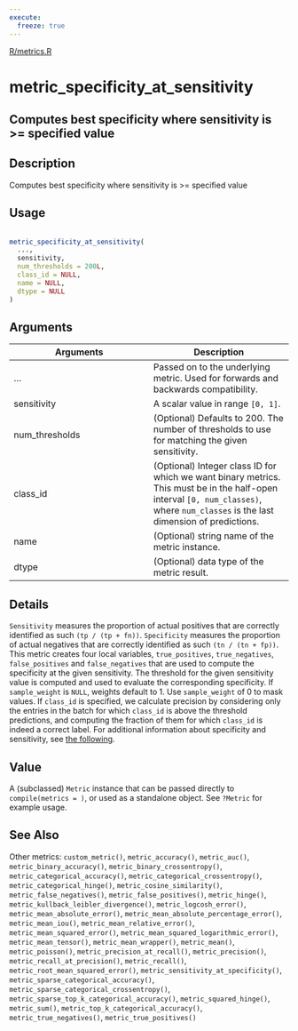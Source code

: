 ```yaml
---
execute:
  freeze: true
---
```


[R/metrics.R](https://github.com/rstudio/keras//blob/main/R/metrics.R#L587) 

# metric_specificity_at_sensitivity

## Computes best specificity where sensitivity is >= specified value

## Description
 Computes best specificity where sensitivity is >= specified value 


## Usage
```r
 
metric_specificity_at_sensitivity( 
  ..., 
  sensitivity, 
  num_thresholds = 200L, 
  class_id = NULL, 
  name = NULL, 
  dtype = NULL 
) 
```

## Arguments
|Arguments|Description|
|---|---|
| ... | Passed on to the underlying metric. Used for forwards and backwards compatibility. |
| sensitivity | A scalar value in range `[0, 1]`. |
| num_thresholds | (Optional) Defaults to 200. The number of thresholds to use for matching the given sensitivity. |
| class_id | (Optional) Integer class ID for which we want binary metrics. This must be in the half-open interval `[0, num_classes)`, where `num_classes` is the last dimension of predictions. |
| name | (Optional) string name of the metric instance. |
| dtype | (Optional) data type of the metric result. |

## Details
 `Sensitivity` measures the proportion of actual positives that are correctly identified as such `(tp / (tp + fn))`. `Specificity` measures the proportion of actual negatives that are correctly identified as such `(tn / (tn + fp))`.  This metric creates four local variables, `true_positives`, `true_negatives`, `false_positives` and `false_negatives` that are used to compute the specificity at the given sensitivity. The threshold for the given sensitivity value is computed and used to evaluate the corresponding specificity.  If `sample_weight` is `NULL`, weights default to 1. Use `sample_weight` of 0 to mask values.  If `class_id` is specified, we calculate precision by considering only the entries in the batch for which `class_id` is above the threshold predictions, and computing the fraction of them for which `class_id` is indeed a correct label.  For additional information about specificity and sensitivity, see [the following](https://en.wikipedia.org/wiki/Sensitivity_and_specificity). 


## Value
 A (subclassed) `Metric` instance that can be passed directly to `compile(metrics = )`, or used as a standalone object. See `?Metric` for example usage. 



## See Also
 Other metrics:  `custom_metric()`, `metric_accuracy()`, `metric_auc()`, `metric_binary_accuracy()`, `metric_binary_crossentropy()`, `metric_categorical_accuracy()`, `metric_categorical_crossentropy()`, `metric_categorical_hinge()`, `metric_cosine_similarity()`, `metric_false_negatives()`, `metric_false_positives()`, `metric_hinge()`, `metric_kullback_leibler_divergence()`, `metric_logcosh_error()`, `metric_mean_absolute_error()`, `metric_mean_absolute_percentage_error()`, `metric_mean_iou()`, `metric_mean_relative_error()`, `metric_mean_squared_error()`, `metric_mean_squared_logarithmic_error()`, `metric_mean_tensor()`, `metric_mean_wrapper()`, `metric_mean()`, `metric_poisson()`, `metric_precision_at_recall()`, `metric_precision()`, `metric_recall_at_precision()`, `metric_recall()`, `metric_root_mean_squared_error()`, `metric_sensitivity_at_specificity()`, `metric_sparse_categorical_accuracy()`, `metric_sparse_categorical_crossentropy()`, `metric_sparse_top_k_categorical_accuracy()`, `metric_squared_hinge()`, `metric_sum()`, `metric_top_k_categorical_accuracy()`, `metric_true_negatives()`, `metric_true_positives()` 

